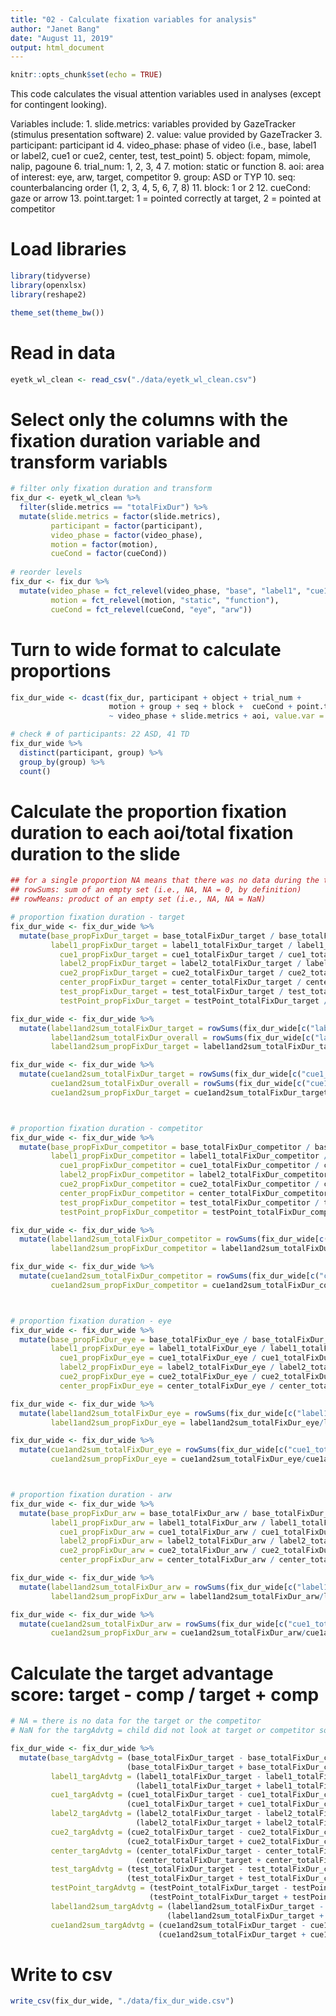 ```yaml
---
title: "02 - Calculate fixation variables for analysis"
author: "Janet Bang"
date: "August 11, 2019"
output: html_document
---
```


```r
knitr::opts_chunk$set(echo = TRUE)
```


This code calculates the visual attention variables used in analyses (except for contingent looking).

Variables include:
1. slide.metrics: variables provided by GazeTracker (stimulus presentation software)
2. value: value provided by GazeTracker
3. participant: participant id
4. video_phase: phase of video (i.e., base, label1 or label2, cue1 or cue2, center, test, test_point)
5. object: fopam, mimole, nalip, pagoune
6. trial_num: 1, 2, 3, 4
7. motion: static or function
8. aoi: area of interest: eye, arw, target, competitor
9. group: ASD or TYP
10. seq: counterbalancing order (1, 2, 3, 4, 5, 6, 7, 8)
11. block: 1 or 2
12. cueCond: gaze or arrow
13. point.target: 1 = pointed correctly at target, 2 = pointed at competitor



# Load libraries
```r
library(tidyverse)
library(openxlsx)
library(reshape2)

theme_set(theme_bw())
```

# Read in data
```r
eyetk_wl_clean <- read_csv("./data/eyetk_wl_clean.csv")
```


# Select only the columns with the fixation duration variable and transform variabls
```r
# filter only fixation duration and transform
fix_dur <- eyetk_wl_clean %>% 
  filter(slide.metrics == "totalFixDur") %>% 
  mutate(slide.metrics = factor(slide.metrics), 
         participant = factor(participant), 
         video_phase = factor(video_phase), 
         motion = factor(motion),
         cueCond = factor(cueCond))
         
# reorder levels
fix_dur <- fix_dur %>% 
  mutate(video_phase = fct_relevel(video_phase, "base", "label1", "cue1", "label2", "cue2", "center", "test", "testPoint"), 
         motion = fct_relevel(motion, "static", "function"), 
         cueCond = fct_relevel(cueCond, "eye", "arw"))

```


# Turn to wide format to calculate proportions
```r
fix_dur_wide <- dcast(fix_dur, participant + object + trial_num + 
                      motion + group + seq + block +  cueCond + point.target
                      ~ video_phase + slide.metrics + aoi, value.var = "value")

# check # of participants: 22 ASD, 41 TD
fix_dur_wide %>% 
  distinct(participant, group) %>% 
  group_by(group) %>% 
  count()

```


# Calculate the proportion fixation duration to each aoi/total fixation duration to the slide
```r
## for a single proportion NA means that there was no data during the trial from GT
## rowSums: sum of an empty set (i.e., NA, NA = 0, by definition)
## rowMeans: product of an empty set (i.e., NA, NA = NaN)

# proportion fixation duration - target
fix_dur_wide <- fix_dur_wide %>% 
  mutate(base_propFixDur_target = base_totalFixDur_target / base_totalFixDur_overall,
         label1_propFixDur_target = label1_totalFixDur_target / label1_totalFixDur_overall,
           cue1_propFixDur_target = cue1_totalFixDur_target / cue1_totalFixDur_overall,
           label2_propFixDur_target = label2_totalFixDur_target / label2_totalFixDur_overall,
           cue2_propFixDur_target = cue2_totalFixDur_target / cue2_totalFixDur_overall,
           center_propFixDur_target = center_totalFixDur_target / center_totalFixDur_overall,
           test_propFixDur_target = test_totalFixDur_target / test_totalFixDur_overall,
           testPoint_propFixDur_target = testPoint_totalFixDur_target / testPoint_totalFixDur_overall)

fix_dur_wide <- fix_dur_wide %>% 
  mutate(label1and2sum_totalFixDur_target = rowSums(fix_dur_wide[c("label1_totalFixDur_target", "label2_totalFixDur_target")], na.rm = T), 
         label1and2sum_totalFixDur_overall = rowSums(fix_dur_wide[c("label1_totalFixDur_overall", "label2_totalFixDur_overall")], na.rm = T), 
         label1and2sum_propFixDur_target = label1and2sum_totalFixDur_target/label1and2sum_totalFixDur_overall)

fix_dur_wide <- fix_dur_wide %>% 
  mutate(cue1and2sum_totalFixDur_target = rowSums(fix_dur_wide[c("cue1_totalFixDur_target", "cue2_totalFixDur_target")], na.rm = T), 
         cue1and2sum_totalFixDur_overall = rowSums(fix_dur_wide[c("cue1_totalFixDur_overall", "cue2_totalFixDur_overall")], na.rm = T), 
         cue1and2sum_propFixDur_target = cue1and2sum_totalFixDur_target/cue1and2sum_totalFixDur_overall)



# proportion fixation duration - competitor
fix_dur_wide <- fix_dur_wide %>% 
  mutate(base_propFixDur_competitor = base_totalFixDur_competitor / base_totalFixDur_overall,
         label1_propFixDur_competitor = label1_totalFixDur_competitor / label1_totalFixDur_overall,
           cue1_propFixDur_competitor = cue1_totalFixDur_competitor / cue1_totalFixDur_overall,
           label2_propFixDur_competitor = label2_totalFixDur_competitor / label2_totalFixDur_overall,
           cue2_propFixDur_competitor = cue2_totalFixDur_competitor / cue2_totalFixDur_overall,
           center_propFixDur_competitor = center_totalFixDur_competitor / center_totalFixDur_overall,
           test_propFixDur_competitor = test_totalFixDur_competitor / test_totalFixDur_overall,
           testPoint_propFixDur_competitor = testPoint_totalFixDur_competitor / testPoint_totalFixDur_overall)

fix_dur_wide <- fix_dur_wide %>% 
  mutate(label1and2sum_totalFixDur_competitor = rowSums(fix_dur_wide[c("label1_totalFixDur_competitor", "label2_totalFixDur_competitor")], na.rm = T), 
         label1and2sum_propFixDur_competitor = label1and2sum_totalFixDur_competitor/label1and2sum_totalFixDur_overall)

fix_dur_wide <- fix_dur_wide %>% 
  mutate(cue1and2sum_totalFixDur_competitor = rowSums(fix_dur_wide[c("cue1_totalFixDur_competitor", "cue2_totalFixDur_competitor")], na.rm = T), 
         cue1and2sum_propFixDur_competitor = cue1and2sum_totalFixDur_competitor/cue1and2sum_totalFixDur_overall)



# proportion fixation duration - eye
fix_dur_wide <- fix_dur_wide %>% 
  mutate(base_propFixDur_eye = base_totalFixDur_eye / base_totalFixDur_overall,
         label1_propFixDur_eye = label1_totalFixDur_eye / label1_totalFixDur_overall,
           cue1_propFixDur_eye = cue1_totalFixDur_eye / cue1_totalFixDur_overall,
           label2_propFixDur_eye = label2_totalFixDur_eye / label2_totalFixDur_overall,
           cue2_propFixDur_eye = cue2_totalFixDur_eye / cue2_totalFixDur_overall,
           center_propFixDur_eye = center_totalFixDur_eye / center_totalFixDur_overall)

fix_dur_wide <- fix_dur_wide %>% 
  mutate(label1and2sum_totalFixDur_eye = rowSums(fix_dur_wide[c("label1_totalFixDur_eye", "label2_totalFixDur_eye")], na.rm = T), 
         label1and2sum_propFixDur_eye = label1and2sum_totalFixDur_eye/label1and2sum_totalFixDur_overall)

fix_dur_wide <- fix_dur_wide %>% 
  mutate(cue1and2sum_totalFixDur_eye = rowSums(fix_dur_wide[c("cue1_totalFixDur_eye", "cue2_totalFixDur_eye")], na.rm = T), 
         cue1and2sum_propFixDur_eye = cue1and2sum_totalFixDur_eye/cue1and2sum_totalFixDur_overall)



# proportion fixation duration - arw
fix_dur_wide <- fix_dur_wide %>% 
  mutate(base_propFixDur_arw = base_totalFixDur_arw / base_totalFixDur_overall,
         label1_propFixDur_arw = label1_totalFixDur_arw / label1_totalFixDur_overall,
           cue1_propFixDur_arw = cue1_totalFixDur_arw / cue1_totalFixDur_overall,
           label2_propFixDur_arw = label2_totalFixDur_arw / label2_totalFixDur_overall,
           cue2_propFixDur_arw = cue2_totalFixDur_arw / cue2_totalFixDur_overall,
           center_propFixDur_arw = center_totalFixDur_arw / center_totalFixDur_overall)

fix_dur_wide <- fix_dur_wide %>% 
  mutate(label1and2sum_totalFixDur_arw = rowSums(fix_dur_wide[c("label1_totalFixDur_arw", "label2_totalFixDur_arw")], na.rm = T), 
         label1and2sum_propFixDur_arw = label1and2sum_totalFixDur_arw/label1and2sum_totalFixDur_overall)

fix_dur_wide <- fix_dur_wide %>% 
  mutate(cue1and2sum_totalFixDur_arw = rowSums(fix_dur_wide[c("cue1_totalFixDur_arw", "cue2_totalFixDur_arw")], na.rm = T), 
         cue1and2sum_propFixDur_arw = cue1and2sum_totalFixDur_arw/cue1and2sum_totalFixDur_overall)
```




# Calculate the target advantage score: target - comp / target + comp
```r
# NA = there is no data for the target or the competitor
# NaN for the targAdvtg = child did not look at target or competitor so can't get a number

fix_dur_wide <- fix_dur_wide %>% 
  mutate(base_targAdvtg = (base_totalFixDur_target - base_totalFixDur_competitor) / 
                          (base_totalFixDur_target + base_totalFixDur_competitor), 
         label1_targAdvtg = (label1_totalFixDur_target - label1_totalFixDur_competitor) / 
                            (label1_totalFixDur_target + label1_totalFixDur_competitor),
         cue1_targAdvtg = (cue1_totalFixDur_target - cue1_totalFixDur_competitor) / 
                          (cue1_totalFixDur_target + cue1_totalFixDur_competitor), 
         label2_targAdvtg = (label2_totalFixDur_target - label2_totalFixDur_competitor) / 
                            (label2_totalFixDur_target + label2_totalFixDur_competitor),
         cue2_targAdvtg = (cue2_totalFixDur_target - cue2_totalFixDur_competitor) / 
                          (cue2_totalFixDur_target + cue2_totalFixDur_competitor),
         center_targAdvtg = (center_totalFixDur_target - center_totalFixDur_competitor) / 
                            (center_totalFixDur_target + center_totalFixDur_competitor),
         test_targAdvtg = (test_totalFixDur_target - test_totalFixDur_competitor) / 
                          (test_totalFixDur_target + test_totalFixDur_competitor),
         testPoint_targAdvtg = (testPoint_totalFixDur_target - testPoint_totalFixDur_competitor) / 
                               (testPoint_totalFixDur_target + testPoint_totalFixDur_competitor), 
         label1and2sum_targAdvtg = (label1and2sum_totalFixDur_target - label1and2sum_totalFixDur_competitor)/
                                   (label1and2sum_totalFixDur_target + label1and2sum_totalFixDur_competitor), 
         cue1and2sum_targAdvtg = (cue1and2sum_totalFixDur_target - cue1and2sum_totalFixDur_competitor)/
                                 (cue1and2sum_totalFixDur_target + cue1and2sum_totalFixDur_competitor))

```



# Write to csv
```r
write_csv(fix_dur_wide, "./data/fix_dur_wide.csv")
```












